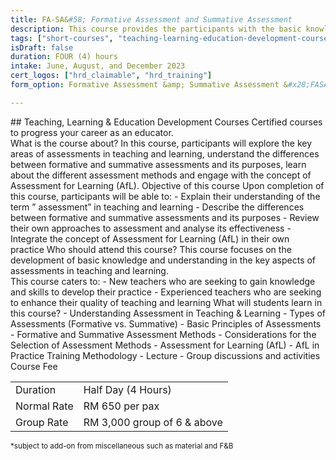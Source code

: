 ```yaml
---
title: FA-SA&#58; Formative Assessment and Summative Assessment
description: This course provides the participants with the basic knowledge of lesson planning, and the awareness of how it impacts the students’ learning.
tags: ["short-courses", "teaching-learning-education-development-courses"]
isDraft: false
duration: FOUR (4) hours
intake: June, August, and December 2023
cert_logos: ["hrd_claimable", "hrd_training"]
form_option: Formative Assessment &amp; Summative Assessment &#x28;FASA&#x29;&#x3a; Towards Effective Assessment in Teaching and Learning

---
```



<div class="text-center">
    ## Teaching, Learning & Education Development Courses
    Certified courses to progress your career as an educator.
</div>

<Bs5Accordion accordion_id="accordion_content">
  <Bs5AccordionItem accordion_id="accordion_content" index="0">
    <span>What is the course about?</span>
    <Fragment slot="content">
    In this course, participants will explore the key areas of assessments in teaching and learning, understand the differences between formative and summative assessments and its purposes, learn about the different assessment methods and engage with the concept of Assessment for Learning (AfL).
    </Fragment>
  </Bs5AccordionItem>
  <Bs5AccordionItem accordion_id="accordion_content" index="1">
    <span>Objective of this course</span>
    <Fragment slot="content">
    Upon completion of this course, participants will be able to: 
    - Explain their understanding of the term ” assessment” in teaching and learning 
    - Describe the differences between formative and summative assessments and its purposes
    - Review their own approaches to assessment and analyse its effectiveness 
    - Integrate the concept of Assessment for Learning (AfL) in their own practice
    </Fragment>
  </Bs5AccordionItem>
  <Bs5AccordionItem accordion_id="accordion_content" index="2">
    <span>Who should attend this course?</span>
    <Fragment slot="content">
    This course focuses on the development of basic knowledge and understanding in the key aspects of assessments in teaching and learning. <br/>This course caters to: 
    - New teachers who are seeking to gain knowledge and skills to develop their practice
    - Experienced teachers who are seeking to enhance their quality of teaching and learning
    </Fragment>
  </Bs5AccordionItem>
  <Bs5AccordionItem accordion_id="accordion_content" index="3">
    <span>What will students learn in this course?</span>
    <Fragment slot="content">
    - Understanding Assessment in Teaching & Learning 
    - Types of Assessments (Formative vs. Summative) 
    - Basic Principles of Assessments  
    - Formative and Summative Assessment Methods
    - Considerations for the Selection of Assessment Methods 
    - Assessment for Learning (AfL)
    - AfL in Practice 
    </Fragment>
  </Bs5AccordionItem>
  <Bs5AccordionItem accordion_id="accordion_content" index="4">
    <span>Training Methodology</span>
    <Fragment slot="content">
    - Lecture
    - Group discussions and activities
    </Fragment>
  </Bs5AccordionItem>
  <Bs5AccordionItem accordion_id="accordion_content" index="5">
    <span>Course Fee</span>
    <Fragment slot="content">
        <table class="table">
          <tbody>
            <tr>
              <td>Duration</td>
              <td>Half Day (4 Hours)</td>
            </tr>
            <tr>
              <td>Normal Rate</td>
              <td>RM 650 per pax</td>
            </tr>
            <tr>
              <td>Group Rate</td>
              <td>RM 3,000 group of 6 &amp; above</td>
            </tr>
          </tbody>
        </table>
        <small>*subject to add-on from miscellaneous such as material and F&B</small>
    </Fragment>
  </Bs5AccordionItem>
</Bs5Accordion>











